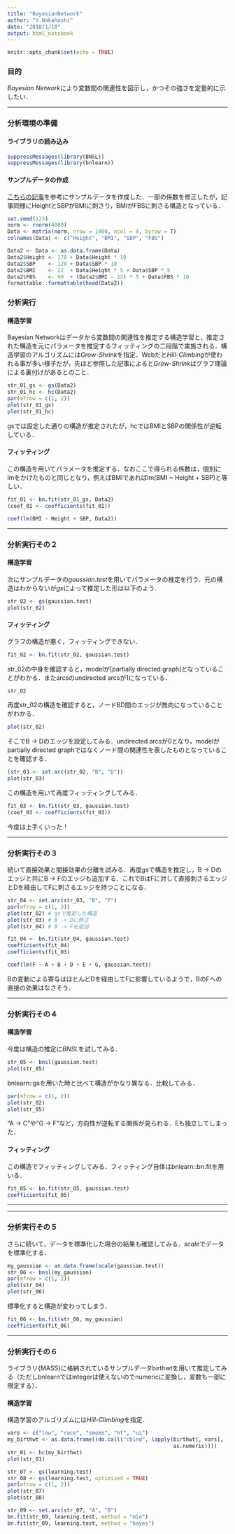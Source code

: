 ```yaml
---
title: "BayesianNetwork"
author: "Y.Nakahashi"
date: "2018/1/10"
output: html_notebook
---
```


```r
knitr::opts_chunk$set(echo = TRUE)
```

### 目的
*Bayesian Network*により変数間の関連性を図示し，かつその強さを定量的に示したい．

----

### 分析環境の準備
#### ライブラリの読み込み

```r
suppressMessages(library(BNSL))
suppressMessages(library(bnlearn))
```

#### サンプルデータの作成
[こちらの記事](http://d.hatena.ne.jp/isseing333/20100604)を参考にサンプルデータを作成した．一部の係数を修正したが，記事同様にHeightとSBPがBMIに刺さり，BMIがFBSに刺さる構造となっている．

```r
set.seed(123)
norm <- rnorm(4000)
Data <- matrix(norm, nrow = 1000, ncol = 4, byrow = T)
colnames(Data) <- c("Height", "BMI", "SBP", "FBS")

Data2 <- Data <- as.data.frame(Data)
Data2$Height <- 170 + Data$Height * 10
Data2$SBP    <- 120 + Data$SBP * 10
Data2$BMI    <- 22  + Data$Height * 5 + Data$SBP * 5
Data2$FBS    <- 90  + (Data2$BMI - 22) * 5 + Data$FBS * 10
formattable::formattable(head(Data2))
```


### 分析実行
#### 構造学習
Bayesian Networkはデータから変数間の関連性を推定する構造学習と，推定された構造を元にパラメータを推定するフィッティングの二段階で実施される．構造学習のアルゴリズムには*Grow-Shrink*を指定．Webだと*Hill-Climbing*が使われる事が多い様子だが，先ほど参照した記事によると*Grow-Shrink*はグラフ理論による裏付けがあるとのこと．

```r
str_01_gs <- gs(Data2)
str_01_hc <- hc(Data2)
par(mfrow = c(1, 2))
plot(str_01_gs)
plot(str_01_hc)
```

gsでは設定した通りの構造が推定されたが，hcではBMIとSBPの関係性が逆転している．

#### フィッティング
この構造を用いてパラメータを推定する．なおここで得られる係数は，個別にlmをかけたものと同じとなり，例えばBMIであればlm(BMI ~ Height + SBP)と等しい．

```r
fit_01 <- bn.fit(str_01_gs, Data2)
(coef_01 <- coefficients(fit_01))
```

```r
coef(lm(BMI ~ Height + SBP, Data2))
```

----

### 分析実行その２
#### 構造学習
次にサンプルデータの*gaussian.test*を用いてパラメータの推定を行う．元の構造はわからないが*gs*によって推定した形は以下のよう．

```r
str_02 <- gs(gaussian.test)
plot(str_02)
```

#### フィッティング
グラフの構造が悪く，フィッティングできない．

```r
fit_02 <- bn.fit(str_02, gaussian.test)
```

str_02の中身を確認すると，modelが[partially directed graph]となっていることがわかる．またarcsのundirected arcsが1になっている．

```r
str_02
```

再度str_02の構造を確認すると，ノードBD間のエッジが無向になっていることがわかる．

```r
plot(str_02)
```


そこでB -> Dのエッジを設定してみる．undirected arcsが0となり，modelがpartially directed graphではなくノード間の関連性を表したものとなっていることを確認する．

```r
(str_03 <- set.arc(str_02, "B", "D"))
plot(str_03)
```

この構造を用いて再度フィッティングしてみる．

```r
fit_03 <- bn.fit(str_03, gaussian.test)
(coef_03 <- coefficients(fit_03))
```

今度は上手くいった！

----

### 分析実行その３
続いて直接効果と間接効果の分離を試みる．再度*gs*で構造を推定し，B -> Dのエッジと共にB -> Fのエッジも追加する．これでBはFに対して直接刺さるエッジとDを経由してFに刺さるエッジを持つことになる．

```r
str_04 <- set.arc(str_03, "B", "F")
par(mfrow = c(1, 3))
plot(str_02) # gsで推定した構造
plot(str_03) # B -> Dに修正
plot(str_04) # B -> Fを追加
```


```r
fit_04 <- bn.fit(str_04, gaussian.test)
coefficients(fit_04)
coefficients(fit_03)
```

```r
coef(lm(F ~ A + B + D + E + G, gaussian.test))
```

Bの変動による寄与はほとんどDを経由してFに影響しているようで，BのFへの直接の効果はなさそう．

----

### 分析実行その４
#### 構造学習
今度は構造の推定に*BNSL*を試してみる．

```r
str_05 <- bnsl(gaussian.test)
plot(str_05)
```

bnlearn::gsを用いた時と比べて構造がかなり異なる．比較してみる．

```r
par(mfrow = c(1, 2))
plot(str_02)
plot(str_05)
```

"A -> C"や"G -> F"など，方向性が逆転する関係が見られる．Eも独立してしまった．

#### フィッティング
この構造でフィッティングしてみる．フィッティング自体はbnlearn::bn.fitを用いる．

```r
fit_05 <- bn.fit(str_05, gaussian.test)
coefficients(fit_05)
```


----


----

### 分析実行その５
さらに続いて，データを標準化した場合の結果も確認してみる．*scale*でデータを標準化する．

```r
my_gaussian <- as.data.frame(scale(gaussian.test))
str_06 <- bnsl(my_gaussian)
par(mfrow = c(1, 2))
plot(str_04)
plot(str_06)
```

標準化すると構造が変わってしまう．

```r
fit_06 <- bn.fit(str_06, my_gaussian)
coefficients(fit_06)
```

----

### 分析実行その６
ライブラリ{MASS}に格納されているサンプルデータbirthwtを用いて推定してみる（ただしbnlearnではintegerは使えないのでnumericに変換し，変数も一部に限定する）．

#### 構造学習
構造学習のアルゴリズムには*Hill-Climbing*を指定．

```r
vars <- c("low", "race", "smoke", "ht", "ui")
my_birthwt <- as.data.frame((do.call("cbind", lapply(birthwt[, vars],
                                                     as.numeric))))
str_01 <- hc(my_birthwt)
plot(str_01)
```



```r
str_07 <- gs(learning.test)
str_08 <- gs(learning.test, optimized = TRUE)
par(mfrow = c(1, 2))
plot(str_07)
plot(str_08)
```

```r
str_09 <- set.arc(str_07, "A", "B")
bn.fit(str_09, learning.test, method = "mle")
bn.fit(str_09, learning.test, method = "bayes")
```

